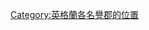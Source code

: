 {{Image label begin|image=Warwickshire UK locator map 2010.svg|width={{{width|750}}}|float={{{float|none}}}}}

{{Image label|x=-370|y=-103|scale={{{width|-1}}}|text=[[諾森伯蘭]]}}
{{Image label|x=-450|y=-145|scale={{{width|-1}}}|text=←[[泰恩-威爾]]}}
{{Image label|x=-400|y=-185|scale={{{width|-1}}}|text=[[達勒姆郡|達勒姆]]}}
{{Image label|x=-305|y=-200|scale={{{width|-1}}}|text=[[坎布里亞]]}}
{{Image label|x=-345|y=-317|scale={{{width|-1}}}|text=[[蘭開夏]]}}
{{Image label|x=-425|y=-262|scale={{{width|-1}}}|text=[[北約克郡|北約克]]}}
{{Image label|x=-524|y=-311|scale={{{width|-1}}}|text=[[東約克郡|東約克]]}}
{{Image label|x=-420|y=-380|scale={{{width|-1}}}|text=[[南約克郡|南約克]]}}
{{Image label|x=-415|y=-327|scale={{{width|-1}}}|text=[[西約克郡|西約克]]}}
{{Image label|x=-331|y=-360|scale={{{width|-1}}}|text=[[大曼徹斯特郡|大曼徹<br>{{space|2}}斯特]]}}
{{Image label|x=-238|y=-395|scale={{{width|-1}}}|text=[[默西賽德]]→}}
{{Image label|x=-328|y=-410|scale={{{width|-1}}}|text=[[柴郡]]}}
{{Image label|x=-415|y=-415|scale={{{width|-1}}}|text=[[打比郡|打比]]}}
{{Image label|x=-490|y=-393|scale={{{width|-1}}}|text=[[諾丁漢郡|諾<br>丁<br>漢]]}}
{{Image label|x=-538|y=-400|scale={{{width|-1}}}|text=[[林肯郡|林肯]]}}
{{Image label small|x=-507|y=-496|scale={{{width|-1}}}|text=[[拉特蘭郡|拉特<br>蘭]]}}
{{Image label|x=-447|y=-498|scale={{{width|-1}}}|text=[[萊斯特郡|萊斯特]]}}
{{Image label|x=-367|y=-461|scale={{{width|-1}}}|text=[[斯塔福德郡|斯塔<br>福德]]}}
{{Image label|x=-301|y=-501|scale={{{width|-1}}}|text=[[什羅普郡|什羅普]]}}
{{Image label|x=-299|y=-571|scale={{{width|-1}}}|text=[[赫里福德郡|赫里<br>福德]]}}
{{Image label|x=-360|y=-560|scale={{{width|-1}}}|text=[[伍斯特郡|伍斯<br>{{space|1}}特]]}}
{{Image label small|x=-380|y=-518|scale={{{width|-1}}}|text=[[西米德蘭茲郡|西米德<br>蘭茲]]}}
{{Image label|x=-468|y=-547|scale={{{width|-1}}}|text=[[北安普敦郡|北安普敦]]}}
{{Image label|x=-563|y=-536|scale={{{width|-1}}}|text=[[劍橋郡|劍橋]]}}
{{Image label|x=-650|y=-489|scale={{{width|-1}}}|text=[[諾福克]]}}
{{Image label|x=-660|y=-552|scale={{{width|-1}}}|text=[[薩福克]]}}
{{Image label|x=-610|y=-619|scale={{{width|-1}}}|text=[[埃塞克斯郡|埃塞克斯]]}}
{{Image label|x=-550|y=-593|scale={{{width|-1}}}|text=[[赫特福德郡|赫特<br>福德]]}}
{{Image label|x=-523|y=-575|scale|scale={{{width|-1}}}|text=[[貝德福德郡|貝德<br>福德]]}}
{{Image label|x=-494|y=-606|scale={{{width|-1}}}|text=[[白金漢郡|白<br>金<br>{{space|1}}漢]]}}
{{Image label|x=-431|y=-645|scale={{{width|-1}}}|text=[[牛津郡|牛津]]}}
{{Image label|x=-350|y=-630|scale={{{width|-1}}}|text=[[格洛斯特郡|格洛斯特]]}}
{{Image label|x=-232|y=-675|scale={{{width|-1}}}|text=[[布里斯托]]→}}
{{Image label|x=-300|y=-705|scale={{{width|-1}}}|text=[[薩默塞特郡|薩默塞特]]}}
{{Image label|x=-395|y=-686|scale={{{width|-1}}}|text=[[威爾特郡|威爾特]]}}
{{Image label|x=-444|y=-687|scale={{{width|-1}}}|text=[[伯克郡|伯克]]}}
{{Image label|x=-550|y=-650|scale={{{width|-1}}}|text=[[大倫敦]]}}
{{Image label|x=-635|y=-698|scale={{{width|-1}}}|text=[[肯特郡|肯特]]}}
{{Image label|x=-587|y=-721|scale={{{width|-1}}}|text=[[東薩塞克斯|東薩<br>塞克斯]]}}
{{Image label|x=-520|y=-725|scale={{{width|-1}}}|text=[[西薩塞克斯|西薩<br>塞克斯]]}}
{{Image label|x=-524|y=-695|scale={{{width|-1}}}|text=[[薩里郡|薩里]]}}
{{Image label|x=-465|y=-718|scale={{{width|-1}}}|text=[[漢普郡|漢普]]}}
{{Image label|x=-439|y=-770|scale={{{width|-1}}}|text=[[懷特島]]}}
{{Image label|x=-365|y=-750|scale={{{width|-1}}}|text=[[多塞特郡|多塞特]]}}
{{Image label|x=-246|y=-759|scale={{{width|-1}}}|text=[[德文郡|德文]]}}
{{Image label|x=-165|y=-800|scale={{{width|-1}}}|text=[[康沃爾]]}}
{{Image label|x=-40|y=-500|scale={{{width|-1}}}|text=*圖中未顯示[[倫敦市]]*}}

{{Image label end}}<noinclude>
[[Category:英格蘭各名譽郡的位置]]
</noinclude>